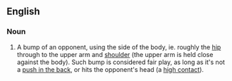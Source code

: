==English==

===Noun===
{{en-noun|head=[[hip]] [[and]] [[shoulder]]}}

# {{context|Australian rules football|lang=en}} A bump of an opponent, using the side of the body, ie. roughly the [[hip]] through to the upper arm and [[shoulder]] (the upper arm is held close against the body).  Such bump is considered fair play, as long as it's not a [[push in the back]], or hits the opponent's head (a [[high contact]]).